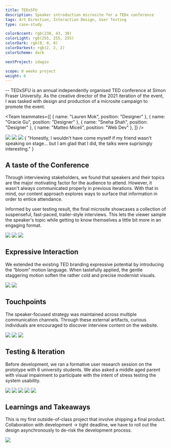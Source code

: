 ```yaml
---
title: TEDxSFU
description: Speaker introduction microsite for a TEDx conference
tags: Art Direction, Interaction Design, User Testing
type: case-study

colorAccent: rgb(230, 43, 30)
colorLight: rgb(255, 255, 255)
colorDark: rgb(0, 0, 0)
colorDarkest: rgb(2, 2, 2)
colorScheme: dark

nextProject: idagio

scope: 8 weeks project
weight: 6
---
```


<FullImage src="/project-assets/tedxsfu/intro.jpg" width={1904} height={1128} />

-- TEDxSFU is an annual independently organised TED conference at Simon Fraser University. As the creative director of the 2021 iteration of the event, I was tasked with design and production of a microsite campaign to promote the event.

<Team
  teammates={[
    { name: "Lauren Mok", position: "Designer" },
    { name: "Gracie Gu", position: "Designer" },
    { name: "Sneha Shah", position: "Designer" },
    { name: "Matteo Miceli", position: "Web Dev" },
  ]}
/>

<LayoutFull>
  <Image src="/project-assets/tedxsfu/screen.jpg" width={1792} height={1053} />
</LayoutFull>

<LayoutFull grid="3/3">
  <Image src="/project-assets/tedxsfu/screen.jpg" width={1792} height={1053} />
  <Image src="/project-assets/tedxsfu/screen.jpg" width={1792} height={1053} />
</LayoutFull>

<Quote who="University Student" title="User Testing Participant">
  {
    "Honestly, I wouldn't have come myself if my friend wasn't speaking on stage... but I am glad that I did, the talks were suprisingly interesting."
  }
</Quote>

## A taste of the Conference

Through interviewing stakeholders, we found that speakers and their topics are the major motivating factor for the audience to attend. However, it wasn't always communicated properly in previous iterations. With that in mind, our content approach explores ways to surface that information in order to entice attendance.

Informed by user testing result, the final microsite showcases a collection of suspenseful, fast-paced, trailer-style interviews. This lets the viewer sample the speaker's topic while getting to know themselves a little bit more in an engaging format.

<LayoutFull extraMargin>
  <Image
    src="/project-assets/tedxsfu/screen.jpg"
    width={1792}
    height={1053}
    caption="content teaser let audience to have a taste of what the talk was about"
  />
</LayoutFull>
<LayoutFull grid="2/4">
  <Image
    src="/project-assets/tedxsfu/screen.jpg"
    width={1792}
    height={1053}
    caption="The pre-iteration"
  />
  <Image
    src="/project-assets/tedxsfu/screen.jpg"
    width={1792}
    height={1053}
    caption="The pre-iteration"
  />
</LayoutFull>

## Expressive Interaction

We extended the existing TED branding expressive potential by introducing the “bloom” motion language. When tastefully applied, the gentle staggering motion soften the rather cold and precise modernist visuals.

<LayoutMainContent grid="3/2" extraMargin>
  <Image src="/project-assets/tedxsfu/screen.jpg" width={1792} height={1053} />
  <Image src="/project-assets/tedxsfu/screen.jpg" width={1792} height={1053} />
</LayoutMainContent>

## Touchpoints

The speaker-focused strategy was maintained across multiple communication channels. Through these external artifacts, curious individuals are encouraged to discover interview content on the website.

<LayoutMainContent extraMargin>
  <Image src="/project-assets/tedxsfu/screen.jpg" width={1792} height={1053} />
</LayoutMainContent>

<LayoutMainContent grid="2/3">
  <Image src="/project-assets/tedxsfu/screen.jpg" width={1792} height={1053} />
  <Image src="/project-assets/tedxsfu/screen.jpg" width={1792} height={1053} />
</LayoutMainContent>

## Testing & Iteration

Before development, we ran a formative user research session on the prototype with 6 university students. We also asked a middle aged parent with visual impairment to participate with the intent of stress testing the system usability.

<LayoutMainContent grid="2/3" extraMargin>
  <Image src="/project-assets/tedxsfu/screen.jpg" width={1792} height={1053} />
  <Image src="/project-assets/tedxsfu/screen.jpg" width={1792} height={1053} />
</LayoutMainContent>

<LayoutMainContent grid="2/3" extraMargin>
  <Image src="/project-assets/tedxsfu/screen.jpg" width={1792} height={1053} />
  <Image src="/project-assets/tedxsfu/screen.jpg" width={1792} height={1053} />
</LayoutMainContent>

<LayoutMainContent extraMargin>
  <Image src="/project-assets/tedxsfu/screen.jpg" width={1792} height={1053} />
</LayoutMainContent>

## Learnings and Takeaways

This is my first outside-of-class project that involve shipping a final product. Collaboration with development -> tight deadline, we have to roll out the design asynchronously to de-risk the development process.

<LayoutFull extraMargin>
  <Image
    src="https://tedxsfu2021.netlify.app/images/teams/creative-team.webp"
    width={1920}
    height={1080}
  />
</LayoutFull>
